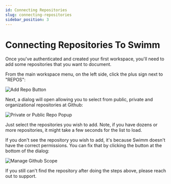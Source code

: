 ```yaml
---
id: Connecting Repositories
slug: connecting-repositories
sidebar_position: 3
---
```


# Connecting Repositories To Swimm

Once you've authenticated and created your first <Link to="/docs/creating-content/workspaces">workspace</Link>,
you'll need to add some repositories that you want to document.

From the main workspace menu, on the left side, click the plus sign next to "REPOS":

![Add Repo Button](../../static/img/add-repo-1.png)

Next, a dialog will open allowing you to select from public, private and organizational 
repositories at Github:

![Private or Public Repo Popup](../../static/img/add-repo-2.png)

Just select the repositories you wish to add. Note, if you have dozens or more repositories,
it might take a few seconds for the list to load. 

If you don't see the repository you wish to add, it's because Swimm doesn't have the 
correct <Link to="/docs/authorization/github-auth">permissions</Link>. You can fix that
by clicking the button at the bottom of the dialog:

![Manage Github Scope](../../static/img/add-repo-3.png)

If you still can't find the repository after doing the steps above, please reach out to
support.
